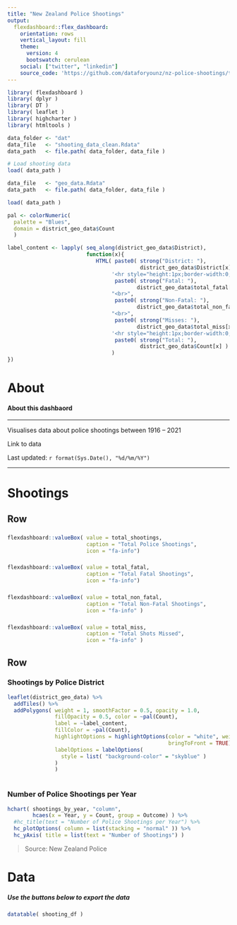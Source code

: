 ```yaml
---
title: "New Zealand Police Shootings"
output: 
  flexdashboard::flex_dashboard:
    orientation: rows
    vertical_layout: fill
    theme:
      version: 4
      bootswatch: cerulean
    social: ["twitter", "linkedin"]
    source_code: 'https://github.com/dataforyounz/nz-police-shootings/tree/main'
---
```


```r
library( flexdashboard )
library( dplyr )
library( DT )
library( leaflet )
library( highcharter )
library( htmltools )

data_folder <- "dat"
data_file   <- "shooting_data_clean.Rdata"
data_path   <- file.path( data_folder, data_file )

# Load shooting data
load( data_path )

data_file   <- "geo_data.Rdata" 
data_path   <- file.path( data_folder, data_file )

load( data_path )

pal <- colorNumeric(
  palette = "Blues",
  domain = district_geo_data$Count
  )

label_content <- lapply( seq_along(district_geo_data$District), 
                         function(x){
                            HTML( paste0( strong("District: "), 
                                          district_geo_data$District[x] ), 
                                 '<hr style="height:1px;border-width:0;color:gray;background-color:gray">',
                                  paste0( strong("Fatal: "), 
                                         district_geo_data$total_fatal[x] ),
                                 "<br>",
                                  paste0( strong("Non-Fatal: "), 
                                         district_geo_data$total_non_fatal[x] ),
                                 "<br>",
                                  paste0( strong("Misses: "), 
                                         district_geo_data$total_miss[x] ),
                                 '<hr style="height:1px;border-width:0;color:gray;background-color:gray">',
                                  paste0( strong("Total: "), 
                                          district_geo_data$Count[x] )
                                 )
})

```

About
===================================================================

#### About this dashbaord

---

Visualises data about police shootings between 1916 – 2021

Link to data 

Last updated: `r format(Sys.Date(), "%d/%m/%Y")`

---

Shootings 
===================================================================

Row
--------------------------------- 

### 

```r
flexdashboard::valueBox( value = total_shootings, 
                         caption = "Total Police Shootings", 
                         icon = "fa-info")
```

###

```r
flexdashboard::valueBox( value = total_fatal, 
                         caption = "Total Fatal Shootings",
                         icon = "fa-info")
```

###

```r
flexdashboard::valueBox( value = total_non_fatal, 
                         caption = "Total Non-Fatal Shootings",
                         icon = "fa-info" )
```

###

```r
flexdashboard::valueBox( value = total_miss, 
                         caption = "Total Shots Missed",
                         icon = "fa-info" )
```


Row
--------------------------------- 

### Shootings by Police District

```r

leaflet(district_geo_data) %>% 
  addTiles() %>% 
  addPolygons( weight = 1, smoothFactor = 0.5, opacity = 1.0, 
               fillOpacity = 0.5, color = ~pal(Count),
               label = ~label_content,
               fillColor = ~pal(Count),
               highlightOptions = highlightOptions(color = "white", weight = 2,
                                                   bringToFront = TRUE),
               labelOptions = labelOptions(
                 style = list( "background-color" = "skyblue" )
               )
               )
  

```

### Number of Police Shootings per Year

```r

hchart( shootings_by_year, "column", 
        hcaes(x = Year, y = Count, group = Outcome) ) %>% 
  #hc_title(text = "Number of Police Shootings per Year") %>% 
  hc_plotOptions( column = list(stacking = "normal" )) %>% 
  hc_yAxis( title = list(text = "Number of Shootings") )

```

> Source: New Zealand Police

Data 
===================================================================

##### Use the buttons below to export the data

### 

```r

datatable( shooting_df )

```

